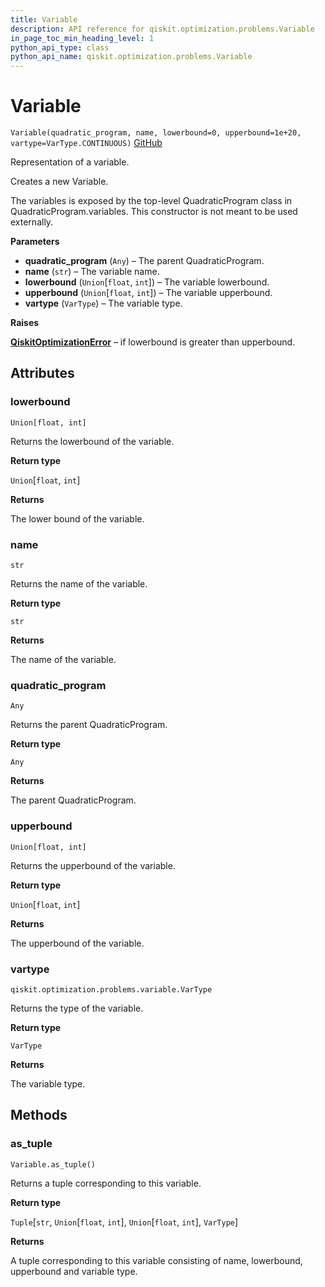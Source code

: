 ```yaml
---
title: Variable
description: API reference for qiskit.optimization.problems.Variable
in_page_toc_min_heading_level: 1
python_api_type: class
python_api_name: qiskit.optimization.problems.Variable
---
```


# Variable

<span id="qiskit.optimization.problems.Variable" />

`Variable(quadratic_program, name, lowerbound=0, upperbound=1e+20, vartype=VarType.CONTINUOUS)` [GitHub](https://github.com/qiskit-community/qiskit-aqua/tree/stable/0.7/qiskit/optimization/problems/variable.py "view source code")

Representation of a variable.

Creates a new Variable.

The variables is exposed by the top-level QuadraticProgram class in QuadraticProgram.variables. This constructor is not meant to be used externally.

**Parameters**

*   **quadratic\_program** (`Any`) – The parent QuadraticProgram.
*   **name** (`str`) – The variable name.
*   **lowerbound** (`Union`\[`float`, `int`]) – The variable lowerbound.
*   **upperbound** (`Union`\[`float`, `int`]) – The variable upperbound.
*   **vartype** (`VarType`) – The variable type.

**Raises**

[**QiskitOptimizationError**](qiskit.optimization.QiskitOptimizationError "qiskit.optimization.QiskitOptimizationError") – if lowerbound is greater than upperbound.

## Attributes

### lowerbound

<span id="qiskit.optimization.problems.Variable.lowerbound" />

`Union[float, int]`

Returns the lowerbound of the variable.

**Return type**

`Union`\[`float`, `int`]

**Returns**

The lower bound of the variable.

### name

<span id="qiskit.optimization.problems.Variable.name" />

`str`

Returns the name of the variable.

**Return type**

`str`

**Returns**

The name of the variable.

### quadratic\_program

<span id="qiskit.optimization.problems.Variable.quadratic_program" />

`Any`

Returns the parent QuadraticProgram.

**Return type**

`Any`

**Returns**

The parent QuadraticProgram.

### upperbound

<span id="qiskit.optimization.problems.Variable.upperbound" />

`Union[float, int]`

Returns the upperbound of the variable.

**Return type**

`Union`\[`float`, `int`]

**Returns**

The upperbound of the variable.

### vartype

<span id="qiskit.optimization.problems.Variable.vartype" />

`qiskit.optimization.problems.variable.VarType`

Returns the type of the variable.

**Return type**

`VarType`

**Returns**

The variable type.

## Methods

### as\_tuple

<span id="qiskit.optimization.problems.Variable.as_tuple" />

`Variable.as_tuple()`

Returns a tuple corresponding to this variable.

**Return type**

`Tuple`\[`str`, `Union`\[`float`, `int`], `Union`\[`float`, `int`], `VarType`]

**Returns**

A tuple corresponding to this variable consisting of name, lowerbound, upperbound and variable type.

